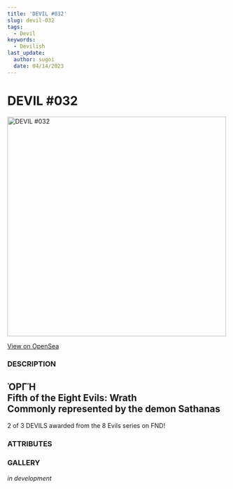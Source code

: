 ```yaml
---
title: 'DEVIL #032'
slug: devil-032
tags:
  - Devil
keywords:
  - Devilish
last_update:
  author: sugoi
  date: 04/14/2023
---
```



# DEVIL #032

<img src="https://nft-cdn.alchemy.com/eth-mainnet/4685832fdb957b17b5924e8ad3f7c453" alt="DEVIL #032" width="500" />

[View on OpenSea](https://opensea.io/assets/ethereum/0x231EDa2D0E36E5254515B7625D1201f7b4617cf4/33)

### DESCRIPTION

ὈΡΓΉ  
Fifth of the Eight Evils: Wrath  
Commonly represented by the demon Sathanas  
-----  

2 of 3 DEVILS awarded from the 8 Evils series on FND!

### ATTRIBUTES

<AttributeTag traitType="HUMANITY" value="LOW" />
<AttributeTag traitType="NATURE" value="WRATH INCARNATE" />
<AttributeTag traitType="TYPE" value="DEVIL" />
<AttributeTag traitType="SUBTYPE" value="8 EVILS" />


### GALLERY

*in development*

